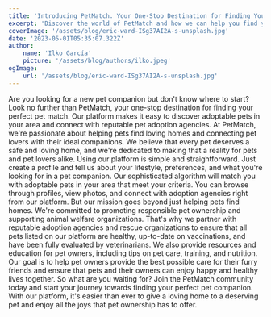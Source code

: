 ```yaml
---
title: 'Introducing PetMatch. Your One-Stop Destination for Finding Your Perfect Pet Companion.'
excerpt: 'Discover the world of PetMatch and how we can help you find your ideal pet companion. Learn about our mission, values, and the benefits of using our platform.'
coverImage: '/assets/blog/eric-ward-ISg37AI2A-s-unsplash.jpg'
date: '2023-05-01T05:35:07.322Z'
author:
    name: 'Ilko García'
    picture: '/assets/blog/authors/ilko.jpeg'
ogImage:
    url: '/assets/blog/eric-ward-ISg37AI2A-s-unsplash.jpg'
---
```

Are you looking for a new pet companion but don't know where to start? Look no further than PetMatch, your one-stop destination for finding your perfect pet match. Our platform makes it easy to discover adoptable pets in your area and connect with reputable pet adoption agencies.
At PetMatch, we're passionate about helping pets find loving homes and connecting pet lovers with their ideal companions. We believe that every pet deserves a safe and loving home, and we're dedicated to making that a reality for pets and pet lovers alike.
Using our platform is simple and straightforward. Just create a profile and tell us about your lifestyle, preferences, and what you're looking for in a pet companion. Our sophisticated algorithm will match you with adoptable pets in your area that meet your criteria. You can browse through profiles, view photos, and connect with adoption agencies right from our platform.
But our mission goes beyond just helping pets find homes. We're committed to promoting responsible pet ownership and supporting animal welfare organizations. That's why we partner with reputable adoption agencies and rescue organizations to ensure that all pets listed on our platform are healthy, up-to-date on vaccinations, and have been fully evaluated by veterinarians.
We also provide resources and education for pet owners, including tips on pet care, training, and nutrition. Our goal is to help pet owners provide the best possible care for their furry friends and ensure that pets and their owners can enjoy happy and healthy lives together.
So what are you waiting for? Join the PetMatch community today and start your journey towards finding your perfect pet companion. With our platform, it's easier than ever to give a loving home to a deserving pet and enjoy all the joys that pet ownership has to offer.